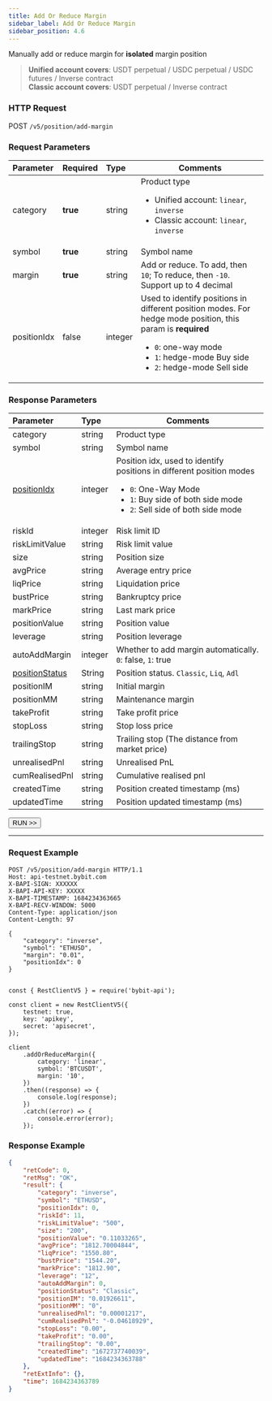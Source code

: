 ```yaml
---
title: Add Or Reduce Margin
sidebar_label: Add Or Reduce Margin
sidebar_position: 4.6
---
```


Manually add or reduce margin for **isolated** margin position
> **Unified account covers**: USDT perpetual / USDC perpetual / USDC futures / Inverse contract<br/>
> **Classic account covers**: USDT perpetual / Inverse contract

### HTTP Request
POST `/v5/position/add-margin`

### Request Parameters
| Parameter | Required | Type | Comments|
|:----- |:-------|:-----|------ |
|category |**true** |string |Product type <ul><li>Unified account: `linear`, `inverse`</li><li>Classic account: `linear`, `inverse`</li></ul>|
|symbol |**true** |string |Symbol name |
|margin |**true** |string |Add or reduce. To add, then `10`; To reduce, then `-10`. Support up to 4 decimal |
|positionIdx |false |integer |Used to identify positions in different position modes. For hedge mode position, this param is **required**<ul><li>`0`: one-way mode</li><li>`1`: hedge-mode Buy side</li><li>`2`: hedge-mode Sell side</li></ul>|

### Response Parameters
| Parameter | Type | Comments|
|:----- |:-----|----- |
|category |string  |Product type |
|symbol |string  |Symbol name |
|[positionIdx](../enum#positionidx) | integer |Position idx, used to identify positions in different position modes<ul><li>`0`: One-Way Mode</li><li>`1`: Buy side of both side mode</li><li>`2`: Sell side of both side mode</li></ul>|
|riskId |integer |Risk limit ID|
|riskLimitValue |string  | Risk limit value|
|size |string  |Position size |
|avgPrice |string  |Average entry price |
|liqPrice | string  |Liquidation price |
|bustPrice | string  |Bankruptcy price|
|markPrice | string  |Last mark price |
|positionValue | string  |Position value|
|leverage | string  |Position leverage|
|autoAddMargin | integer |Whether to add margin automatically. `0`: false, `1`: true|
|[positionStatus](../enum#positionstatus) | String |Position status. `Classic`, `Liq`, `Adl` |
|positionIM | string  |Initial margin |
|positionMM | string  |Maintenance margin|
|takeProfit | string  |Take profit price|
|stopLoss | string  |Stop loss price|
|trailingStop | string  |Trailing stop (The distance from market price)|
|unrealisedPnl | string  |Unrealised PnL|
|cumRealisedPnl | string  |Cumulative realised pnl|
|createdTime | string  |Position created timestamp (ms)|
|updatedTime | string  |Position updated timestamp (ms)|

<a href="/api-explorer/v5/position/manual-add-margin"><Button>RUN >></Button></a>

---

### Request Example

<Tabs groupId="programming-languages">
<TabItem value="http" label="HTTP">

```http
POST /v5/position/add-margin HTTP/1.1
Host: api-testnet.bybit.com
X-BAPI-SIGN: XXXXXX
X-BAPI-API-KEY: XXXXX
X-BAPI-TIMESTAMP: 1684234363665
X-BAPI-RECV-WINDOW: 5000
Content-Type: application/json
Content-Length: 97

{
    "category": "inverse",
    "symbol": "ETHUSD",
    "margin": "0.01",
    "positionIdx": 0
}
```

</TabItem>
<TabItem value="python" label="Python">

```python

```

</TabItem>
<TabItem value="Node" label="Node.js">

```n4js
const { RestClientV5 } = require('bybit-api');

const client = new RestClientV5({
    testnet: true,
    key: 'apikey',
    secret: 'apisecret',
});

client
    .addOrReduceMargin({
        category: 'linear',
        symbol: 'BTCUSDT',
        margin: '10',
    })
    .then((response) => {
        console.log(response);
    })
    .catch((error) => {
        console.error(error);
    });
```

</TabItem>
</Tabs>

### Response Example

```json
{
    "retCode": 0,
    "retMsg": "OK",
    "result": {
        "category": "inverse",
        "symbol": "ETHUSD",
        "positionIdx": 0,
        "riskId": 11,
        "riskLimitValue": "500",
        "size": "200",
        "positionValue": "0.11033265",
        "avgPrice": "1812.70004844",
        "liqPrice": "1550.80",
        "bustPrice": "1544.20",
        "markPrice": "1812.90",
        "leverage": "12",
        "autoAddMargin": 0,
        "positionStatus": "Classic",
        "positionIM": "0.01926611",
        "positionMM": "0",
        "unrealisedPnl": "0.00001217",
        "cumRealisedPnl": "-0.04618929",
        "stopLoss": "0.00",
        "takeProfit": "0.00",
        "trailingStop": "0.00",
        "createdTime": "1672737740039",
        "updatedTime": "1684234363788"
    },
    "retExtInfo": {},
    "time": 1684234363789
}
```

